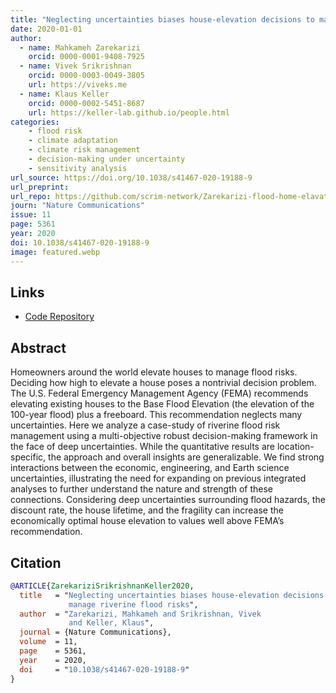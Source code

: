 ```yaml
---
title: "Neglecting uncertainties biases house-elevation decisions to manage riverine flood risks"
date: 2020-01-01
author:
  - name: Mahkameh Zarekarizi
    orcid: 0000-0001-9408-7925
  - name: Vivek Srikrishnan
    orcid: 0000-0003-0049-3805
    url: https://viveks.me
  - name: Klaus Keller
    orcid: 0000-0002-5451-8687
    url: https://keller-lab.github.io/people.html
categories:
    - flood risk
    - climate adaptation
    - climate risk management
    - decision-making under uncertainty
    - sensitivity analysis
url_source: https://doi.org/10.1038/s41467-020-19188-9
url_preprint: 
url_repo: https://github.com/scrim-network/Zarekarizi-flood-home-elavate
journ: "Nature Communications"
issue: 11
page: 5361
year: 2020
doi: 10.1038/s41467-020-19188-9
image: featured.webp
---
```


## Links

- [Code Repository](https://github.com/scrim-network/Zarekarizi-flood-home-elavate)

## Abstract

Homeowners around the world elevate houses to manage flood risks. Deciding how high to elevate a house poses a nontrivial decision problem. The U.S. Federal Emergency Management Agency (FEMA) recommends elevating existing houses to the Base Flood Elevation (the elevation of the 100-year flood) plus a freeboard. This recommendation neglects many uncertainties. Here we analyze a case-study of riverine flood risk management using a multi-objective robust decision-making framework in the face of deep uncertainties. While the quantitative results are location-specific, the approach and overall insights are generalizable. We find strong interactions between the economic, engineering, and Earth science uncertainties, illustrating the need for expanding on previous integrated analyses to further understand the nature and strength of these connections. Considering deep uncertainties surrounding flood hazards, the discount rate, the house lifetime, and the fragility can increase the economically optimal house elevation to values well above FEMA’s recommendation.

## Citation

```bibtex
@ARTICLE{ZarekariziSrikrishnanKeller2020,
  title   = "Neglecting uncertainties biases house-elevation decisions to
             manage riverine flood risks",
  author  = "Zarekarizi, Mahkameh and Srikrishnan, Vivek
             and Keller, Klaus",
  journal = {Nature Communications},
  volume  = 11,
  page    = 5361,
  year    = 2020,
  doi     = "10.1038/s41467-020-19188-9"
}
```
